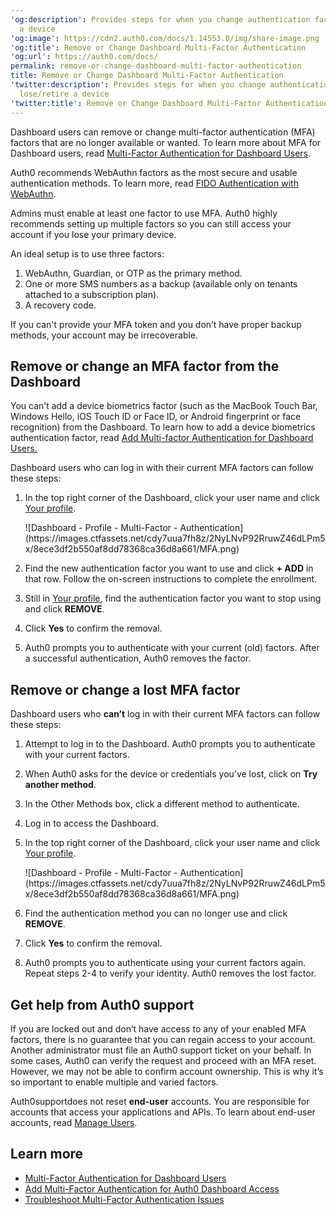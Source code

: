 ---
'og:description': Provides steps for when you change authentication factors or lose/retire
  a device
'og:image': https://cdn2.auth0.com/docs/1.14553.0/img/share-image.png
'og:title': Remove or Change Dashboard Multi-Factor Authentication
'og:url': https://auth0.com/docs/
permalink: remove-or-change-dashboard-multi-factor-authentication
title: Remove or Change Dashboard Multi-Factor Authentication
'twitter:description': Provides steps for when you change authentication factors or
  lose/retire a device
'twitter:title': Remove or Change Dashboard Multi-Factor Authentication
---
Dashboard users can remove or change <Tooltip tip="Multi-factor authentication (MFA): User authentication process that uses a factor in addition to username and password such as a code via SMS." cta="View Glossary" href="/docs/glossary?term=multi-factor+authentication">multi-factor authentication</Tooltip> (MFA) factors that are no longer available or wanted. To learn more about MFA for Dashboard users, read [Multi-Factor Authentication for Dashboard Users](/docs/get-started/manage-dashboard-access/add-change-remove-mfa).

<Callout icon="file-lines" color="#0EA5E9" iconType="regular">

Auth0 recommends WebAuthn factors as the most secure and usable authentication methods. To learn more, read [FIDO Authentication with WebAuthn](/docs/secure/multi-factor-authentication/fido-authentication-with-webauthn).

</Callout>

<Warning>

Admins must enable at least one factor to use MFA. Auth0 highly recommends setting up multiple factors so you can still access your account if you lose your primary device.

An ideal setup is to use three factors:

1. WebAuthn, Guardian, or OTP as the primary method.
2. One or more SMS numbers as a backup (available only on tenants attached to a subscription plan).
3. A recovery code.

If you can't provide your MFA token and you don’t have proper backup methods, your account may be irrecoverable.

</Warning>

## Remove or change an MFA factor from the Dashboard

<Callout icon="file-lines" color="#0EA5E9" iconType="regular">

You can’t add a device biometrics factor (such as the MacBook Touch Bar, Windows Hello, iOS Touch ID or Face ID, or Android fingerprint or face recognition) from the Dashboard. To learn how to add a device biometrics authentication factor, read [Add Multi-factor Authentication for Dashboard Users.](/docs/get-started/manage-dashboard-access/add-change-remove-mfa/add-mfa)

</Callout>

Dashboard users who can log in with their current MFA factors can follow these steps:

1. In the top right corner of the Dashboard, click your user name and click [Your profile](https://manage.auth0.com/#/profile).

   <Frame>![Dashboard - Profile - Multi-Factor - Authentication](https://images.ctfassets.net/cdy7uua7fh8z/2NyLNvP92RruwZ46dLPm5x/8ece3df2b550af8dd78368ca36d8a661/MFA.png)</Frame>
2. Find the new authentication factor you want to use and click **+ ADD** in that row. Follow the on-screen instructions to complete the enrollment.
3. Still in [Your profile](https://manage.auth0.com/#/profile), find the authentication factor you want to stop using and click **REMOVE**.
4. Click **Yes** to confirm the removal.
5. Auth0 prompts you to authenticate with your current (old) factors. After a successful authentication, Auth0 removes the factor.

## Remove or change a lost MFA factor

Dashboard users who **can’t** log in with their current MFA factors can follow these steps:

1. Attempt to log in to the Dashboard. Auth0 prompts you to authenticate with your current factors.
2. When Auth0 asks for the device or credentials you’ve lost, click on **Try another method**.
3. In the Other Methods box, click a different method to authenticate.
4. Log in to access the Dashboard.
5. In the top right corner of the Dashboard, click your user name and click [Your profile](https://manage.auth0.com/#/profile).

   <Frame>![Dashboard - Profile - Multi-Factor - Authentication](https://images.ctfassets.net/cdy7uua7fh8z/2NyLNvP92RruwZ46dLPm5x/8ece3df2b550af8dd78368ca36d8a661/MFA.png)</Frame>
6. Find the authentication method you can no longer use and click **REMOVE**.
7. Click **Yes** to confirm the removal.
8. Auth0 prompts you to authenticate using your current factors again. Repeat steps 2-4 to verify your identity. Auth0 removes the lost factor.

## Get help from Auth0 support

If you are locked out and don’t have access to any of your enabled MFA factors, there is no guarantee that you can regain access to your account. Another administrator must file an Auth0 support ticket on your behalf. In some cases, Auth0 can verify the request and proceed with an MFA reset. However, we may not be able to confirm account ownership. This is why it’s so important to enable multiple and varied factors.

Auth0supportdoes not reset **end-user** accounts. You are responsible for accounts that access your applications and APIs. To learn about end-user accounts, read [Manage Users](/docs/manage-users).

## Learn more

* [Multi-Factor Authentication for Dashboard Users](/docs/get-started/manage-dashboard-access/add-change-remove-mfa)
* [Add Multi-Factor Authentication for Auth0 Dashboard Access](/docs/get-started/manage-dashboard-access/add-change-remove-mfa/add-mfa)
* [Troubleshoot Multi-Factor Authentication Issues](/docs/troubleshoot/authentication-issues/troubleshoot-mfa-issues)